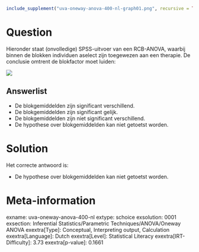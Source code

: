 ```r
include_supplement("uva-oneway-anova-400-nl-graph01.png", recursive = TRUE)
```

Question
========

Hieronder staat (onvolledige) SPSS-uitvoer van een RCB-ANOVA, waarbij
binnen de blokken individuen aselect zijn toegewezen aan een therapie.
De conclusie omtrent de blokfactor moet luiden:


![](uva-oneway-anova-400-nl-graph01.png)

Answerlist
----------

* De blokgemiddelden zijn significant verschillend.
* De blokgemiddelden zijn significant gelijk.
* De blokgemiddelden zijn niet significant verschillend.
* De hypothese over blokgemiddelden kan niet getoetst worden.

Solution
========

Het correcte antwoord is: 

* De hypothese over blokgemiddelden kan niet getoetst worden.

Meta-information
================
exname: uva-oneway-anova-400-nl
extype: schoice
exsolution: 0001
exsection: Inferential Statistics/Parametric Techniques/ANOVA/Oneway ANOVA
exextra[Type]: Conceptual, Interpreting output, Calculation
exextra[Language]: Dutch
exextra[Level]: Statistical Literacy
exextra[IRT-Difficulty]: 3.73
exextra[p-value]: 0.1661
